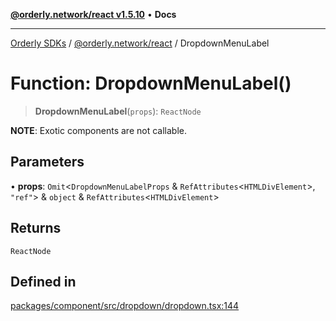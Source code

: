[**@orderly.network/react v1.5.10**](/sdks/tech-doc/@orderly.network/react/README) • **Docs**

***

[Orderly SDKs](/sdks/tech-doc/packages) / [@orderly.network/react](/sdks/tech-doc/@orderly.network/react/README) / DropdownMenuLabel

# Function: DropdownMenuLabel()

> **DropdownMenuLabel**(`props`): `ReactNode`

**NOTE**: Exotic components are not callable.

## Parameters

• **props**: `Omit`\<`DropdownMenuLabelProps` & `RefAttributes`\<`HTMLDivElement`\>, `"ref"`\> & `object` & `RefAttributes`\<`HTMLDivElement`\>

## Returns

`ReactNode`

## Defined in

[packages/component/src/dropdown/dropdown.tsx:144](https://github.com/OrderlyNetwork/js-sdk/blob/554ae704783e3b83c40bb234a899e8f02987d9b6/packages/component/src/dropdown/dropdown.tsx#L144)
